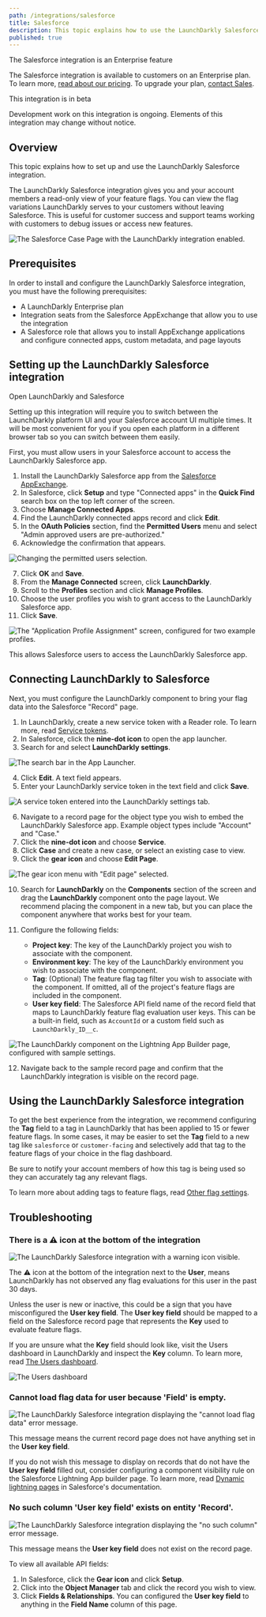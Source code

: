 ```yaml
---
path: /integrations/salesforce
title: Salesforce
description: This topic explains how to use the LaunchDarkly Salesforce integration.
published: true
---
```


<Callout intent="primary">
<CalloutTitle>The Salesforce integration is an Enterprise feature</CalloutTitle>
<CalloutDescription>

The Salesforce integration is available to customers on an Enterprise plan. To learn more, [read about our pricing](https://launchdarkly.com/pricing/). To upgrade your plan, [contact Sales](https://launchdarkly.com/contact-sales/).

</CalloutDescription>
</Callout>

<Callout intent="info">
<CalloutTitle>This integration is in beta</CalloutTitle>
<CalloutDescription>

Development work on this integration is ongoing. Elements of this integration may change without notice.

</CalloutDescription>
</Callout>

## Overview

This topic explains how to set up and use the LaunchDarkly Salesforce integration.

The LaunchDarkly Salesforce integration gives you and your account members a read-only view of your feature flags. You can view the flag variations LaunchDarkly serves to your customers without leaving Salesforce. This is useful for customer success and support teams working with customers to debug issues or access new features.

![The Salesforce Case Page with the LaunchDarkly integration enabled.](salesforce-installation-complete.png)

## Prerequisites

In order to install and configure the LaunchDarkly Salesforce integration, you must have the following prerequisites:

* A LaunchDarkly Enterprise plan
* Integration seats from the Salesforce AppExchange that allow you to use the integration
* A Salesforce role that allows you to install AppExchange applications and configure connected apps, custom metadata, and page layouts

## Setting up the LaunchDarkly Salesforce integration

<Callout intent="info">
<CalloutTitle>Open LaunchDarkly and Salesforce</CalloutTitle>
<CalloutDescription>

Setting up this integration will require you to switch between the LaunchDarkly platform UI and your Salesforce account UI multiple times. It will be most convenient for you if you open each platform in a different browser tab so you can switch between them easily.

</CalloutDescription>
</Callout>

First, you must allow users in your Salesforce account to access the LaunchDarkly Salesforce app.

<!-- TODO: update link once we are published -->
1. Install the LaunchDarkly Salesforce app from the [Salesforce AppExchange](https://appexchange.salesforce.com).
2. In Salesforce, click **Setup** and type "Connected apps" in the **Quick Find** search box on the top left corner of the screen.
3. Choose **Manage Connected Apps**.
4. Find the LaunchDarkly connected apps record and click **Edit**.
5. In the **OAuth Policies** section, find the **Permitted Users** menu and select "Admin approved users are pre-authorized."
6. Acknowledge the confirmation that appears.

![Changing the permitted users selection.](salesforce-oauth-policies.png)

7. Click **OK** and **Save**.
8. From the **Manage Connected** screen, click **LaunchDarkly**.
9. Scroll to the **Profiles** section and click **Manage Profiles**.
10. Choose the user profiles you wish to grant access to the LaunchDarkly Salesforce app.
11. Click **Save**.

![The "Application Profile Assignment" screen, configured for two example profiles.](salesforce-profile-assignment.png)

This allows Salesforce users to access the LaunchDarkly Salesforce app.

## Connecting LaunchDarkly to Salesforce

Next, you must configure the LaunchDarkly component to bring your flag data into the Salesforce "Record" page.

1. In LaunchDarkly, create a new service token with a Reader role. To learn more, read [Service tokens](/home/account-security/api-access-tokens#service-tokens).
2. In Salesforce, click the **nine-dot icon** to open the app launcher.
3. Search for and select **LaunchDarkly settings**.

![The search bar in the App Launcher.](salesforce-search-launchdarkly-settings.png)

4. Click **Edit**. A text field appears.
5. Enter your LaunchDarkly service token in the text field and click **Save**.

![A service token entered into the LaunchDarkly settings tab.](salesforce-launchdarkly-settings.png)


6. Navigate to a record page for the object type you wish to embed the LaunchDarkly Salesforce app. Example object types include "Account" and "Case."
7. Click the **nine-dot icon** and choose **Service**.
8. Click **Case** and create a new case, or select an existing case to view.
9. Click the **gear icon** and choose **Edit Page**.

![The gear icon menu with "Edit page" selected.](salesforce-edit-page.png)

10. Search for **LaunchDarkly** on the **Components** section of the screen and drag the **LaunchDarkly** component onto the page layout. We recommend placing the component in a new tab, but you can place the component anywhere that works best for your team.

11. Configure the following fields:

    * **Project key**: The key of the LaunchDarkly project you wish to associate with the component.
    * **Environment key**: The key of the LaunchDarkly environment you wish to associate with the component.
    * **Tag**: (Optional) The feature flag tag filter you wish to associate with the component. If omitted, all of the project's feature flags are included in the component.
    * **User key field**: The Salesforce API field name of the record field that maps to LaunchDarkly feature flag evaluation user keys. This can be a built-in field, such as `AccountId` or a custom field such as `LaunchDarkly_ID__c`.

![The LaunchDarkly component on the Lightning App Builder page, configured with sample settings.](salesforce-component-settings.png)

12. Navigate back to the sample record page and confirm that the LaunchDarkly integration is visible on the record page.

## Using the LaunchDarkly Salesforce integration

To get the best experience from the integration, we recommend configuring the **Tag** field to a tag in LaunchDarkly that has been applied to 15 or fewer feature flags. In some cases, it may be easier to set the **Tag** field to a new tag like `salesforce` or `customer-facing` and selectively add that tag to the feature flags of your choice in the flag dashboard.

Be sure to notify your account members of how this tag is being used so they can accurately tag any relevant flags.

To learn more about adding tags to feature flags, read [Other flag settings](/home/managing-flags/flag-settings).

## Troubleshooting

### There is a ⚠️ icon at the bottom of the integration

![The LaunchDarkly Salesforce integration with a warning icon visible.](salesforce-integration-with-warning-icon-visible.png)

The ⚠️ icon at the bottom of the integration next to the **User**, means LaunchDarkly has not observed any flag evaluations for this user in the past 30 days.

Unless the user is new or inactive, this could be a sign that you have misconfigured the **User key field**. The **User key field** should be mapped to a field on the Salesforce record page that represents the **Key** used to evaluate feature flags.

If you are unsure what the **Key** field should look like, visit the Users dashboard in LaunchDarkly and inspect the **Key** column. To learn more, read [The Users dashboard](/home/managing-users/users-dashboard).

![The Users dashboard](users.png)

### Cannot load flag data for user because 'Field' is empty.

![The LaunchDarkly Salesforce integration displaying the "cannot load flag data" error message.](salesforce-cannot-load-flag-data-error.png)

This message means the current record page does not have anything set in the **User key field**.

If you do not wish this message to display on records that do not have the **User key field** filled out, consider configuring a component visibility rule on the Salesforce Lightning App builder page. To learn more, read [Dynamic lightning pages](https://help.salesforce.com/articleView?id=lightning_page_components_visibility.htm) in Salesforce's documentation.

### No such column 'User key field' exists on entity 'Record'.

![The LaunchDarkly Salesforce integration displaying the "no such column" error message.](salesforce-no-such-column-error.png)

This message means the **User key field** does not exist on the record page.

To view all available API fields:

1. In Salesforce, click the **Gear icon** and click **Setup**.
2. Click into the **Object Manager** tab and click the record you wish to view.
3. Click **Fields & Relationships**. You can configured the **User key field** to anything in the **Field Name** column of this page.
